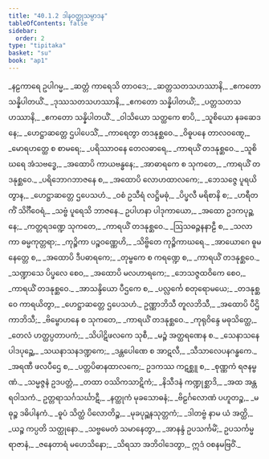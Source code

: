 ```yaml
---
title: "40.1.2 ဒါနဝတ္ထုသမ္ပာဒန"
tableOfContents: false
sidebar:
  order: 2
type: "tipitaka"
basket: "su"
book: "ap1"
---
```



<DynamicBreadcrumb />

<Division number="9" book="ap1" e="ch" v="20" p="351">

<Paragraph number="4306" type="verses" book="ap1">
_နဠကာရေ ဥပါဂမ္မ,_  
_ဆတ္တံ ကာရေသိ တာဝဒေ;_  
_ဆတ္တသတသဟဿာနိ,_  
_ဧကတော သန္နိပါတယိံ._  

</Paragraph>

</Division>
<Division number="10" book="ap1" e="ch" v="20" p="351">

<Paragraph number="4307" type="verses" book="ap1">
_ဒုဿသတသဟဿာနိ,_  
_ဧကတော သန္နိပါတယိံ;_  
_ပတ္တသတသဟဿာနိ,_  
_ဧကတော သန္နိပါတယိံ._  

</Paragraph>

</Division>
<Division number="11" book="ap1" e="ch" v="20" p="352">

<Paragraph number="4308" type="verses" book="ap1">
_ဝါသိယော သတ္ထကေ စာပိ,_  
_သူစိယော နခဆေဒနေ;_  
_ဟေဋ္ဌာဆတ္တေ ဌပါပေသိံ,_  
_ကာရေတွာ တဒနုစ္ဆဝေ._  

</Paragraph>

</Division>
<Division number="12" book="ap1" e="ch" v="20" p="352">

<Paragraph number="4309" type="verses" book="ap1">
_ဝိဓူပနေ တာလဝဏ္ဋေ,_  
_မောရဟတ္ထေ စ စာမရေ;_  
_ပရိဿာဝနေ တေလဓာရေ,_  
_ကာရယိံ တဒနုစ္ဆဝေ._  

</Paragraph>

</Division>
<Division number="13" book="ap1" e="ch" v="20" p="352">

<Paragraph number="4310" type="verses" book="ap1">
_သူစိဃရေ အံသဗဒ္ဓေ,_  
_အထောပိ ကာယဗန္ဓနေ;_  
_အာဓာရကေ စ သုကတေ,_  
_ကာရယိံ တဒနုစ္ဆဝေ._  

</Paragraph>

</Division>
<Division number="14" book="ap1" e="ch" v="20" p="352">

<Paragraph number="4311" type="verses" book="ap1">
_ပရိဘောဂဘာဇနေ စ,_  
_အထောပိ လောဟထာလကေ;_  
_ဘေသဇ္ဇေ ပူရယိတွာန,_  
_ဟေဋ္ဌာဆတ္တေ ဌပေသဟံ._  

</Paragraph>

</Division>
<Division number="15" book="ap1" e="ch" v="20" p="352">

<Paragraph number="4312" type="verses" book="ap1">
_ဝစံ ဥသီရံ လဋ္ဌိမဓုံ,_  
_ပိပ္ဖလီ မရိစာနိ စ;_  
_ဟရီတကိံ သိင်္ဂီဝေရံ,_  
_သဗ္ဗံ ပူရေသိ ဘာဇနေ._  

</Paragraph>

</Division>
<Division number="16" book="ap1" e="ch" v="20" p="352">

<Paragraph number="4313" type="verses" book="ap1">
ဥပါဟနာ ပါဒုကာယော,_  
_အထော ဥဒကပုဉ္ဆနေ;_  
_ကတ္တရဒဏ္ဍေ သုကတေ,_  
_ကာရယိံ တဒနုစ္ဆဝေ._  

</Paragraph>

</Division>
<Division number="17" book="ap1" e="ch" v="20" p="352">

<Paragraph number="4314" type="verses" book="ap1">
_ဩသဓဉ္ဇနနာဠီ စ,_  
_သလာကာ ဓမ္မကုတ္တရာ;_  
_ကုဉ္စိကာ ပဉ္စဝဏ္ဏေဟိ,_  
_သိဗ္ဗိတေ ကုဉ္စိကာဃရေ._  

</Paragraph>

</Division>
<Division number="18" book="ap1" e="ch" v="20" p="352">

<Paragraph number="4315" type="verses" book="ap1">
_အာယောဂေ ဓူမနေတ္တေ စ,_  
_အထောပိ ဒီပဓာရကေ;_  
_တုမ္ဗကေ စ ကရဏ္ဍေ စ,_  
_ကာရယိံ တဒနုစ္ဆဝေ._  

</Paragraph>

</Division>
<Division number="19" book="ap1" e="ch" v="20" p="352">

<Paragraph number="4316" type="verses" book="ap1">
_သဏ္ဍာသေ ပိပ္ဖလေ စေဝ,_  
_အထောပိ မလဟာရကေ;_  
_ဘေသဇ္ဇထဝိကေ စေဝ,_  
_ကာရယိံ တဒနုစ္ဆဝေ._  

</Paragraph>

</Division>
<Division number="20" book="ap1" e="ch" v="20" p="352">

<Paragraph number="4317" type="verses" book="ap1">
_အာသန္ဒိယော ပီဌကေ စ,_  
_ပလ္လင်္ကေ စတုရောမယေ;_  
_တဒနုစ္ဆဝေ ကာရယိတွာ,_  
_ဟေဋ္ဌာဆတ္တေ ဌပေသဟံ._  

</Paragraph>

</Division>
<Division number="21" book="ap1" e="ch" v="20" p="352">

<Paragraph number="4318" type="verses" book="ap1">
ဥဏ္ဏာဘိသီ တူလဘိသီ,_  
_အထောပိ ပီဌိကာဘိသီ;_  
_ဗိမ္ဗောဟနေ စ သုကတေ,_  
_ကာရယိံ တဒနုစ္ဆဝေ._  

</Paragraph>

</Division>
<Division number="22" book="ap1" e="ch" v="20" p="352">

<Paragraph number="4319" type="verses" book="ap1">
_ကုရုဝိန္ဒေ မဓုသိတ္ထေ,_  
_တေလံ ဟတ္ထပ္ပတာပကံ;_  
_သိပါဋိဖလကေ သုစီ,_  
_မဉ္စံ အတ္ထရဏေန စ._  

</Paragraph>

</Division>
<Division number="23" book="ap1" e="ch" v="20" p="352">

<Paragraph number="4320" type="verses" book="ap1">
_သေနာသနေ ပါဒပုဉ္ဆေ,_  
_သယနာသနဒဏ္ဍကေ;_  
_ဒန္တပေါဏေ စ အာဋလီ,_  
_သီသာလေပနဂန္ဓကေ._  

</Paragraph>

</Division>
<Division number="24" book="ap1" e="ch" v="20" p="353">

<Paragraph number="4321" type="verses" book="ap1">
_အရဏီ ဖလပီဌေ စ,_  
_ပတ္တပိဓာနထာလကေ;_  
ဥဒကဿ ကဋစ္ဆူ စ,_  
_စုဏ္ဏကံ ရဇနမ္ဗဏံ._  

</Paragraph>

</Division>
<Division number="25" book="ap1" e="ch" v="20" p="353">

<Paragraph number="4322" type="verses" book="ap1">
_သမ္မဇ္ဇနံ ဥဒပတ္တံ,_  
_တထာ ဝဿိကသာဋိကံ;_  
_နိသီဒနံ ကဏ္ဍုစ္ဆာဒိ,_  
_အထ အန္တရဝါသကံ._  

</Paragraph>

</Division>
<Division number="26" book="ap1" e="ch" v="20" p="353">

<Paragraph number="4323" type="verses" book="ap1">
ဥတ္တရာသင်္ဂသင်္ဃာဋီ,_  
_နတ္ထုကံ မုခသောဓနံ;_  
_ဗိဠင်္ဂလောဏံ ပဟူတဉ္စ,_  
_မဓုဉ္စ ဒဓိပါနကံ._  

</Paragraph>

</Division>
<Division number="27" book="ap1" e="ch" v="20" p="353">

<Paragraph number="4324" type="verses" book="ap1">
_ဓူပံ သိတ္ထံ ပိလောတိဉ္စ,_  
_မုခပုဉ္ဆနသုတ္တကံ;_  
_ဒါတဗ္ဗံ နာမ ယံ အတ္ထိ,_  
_ယဉ္စ ကပ္ပတိ သတ္ထုနော._  

</Paragraph>

</Division>
<Division number="28" book="ap1" e="ch" v="20" p="353">

<Paragraph number="4325" book="ap1">
_သဗ္ဗမေတံ သမာနေတွာ,_  
_အာနန္ဒံ ဥပသင်္ကမိံ;_  
ဥပသင်္ကမ္မ ရာဇာနံ,_  
_ဇနေတာရံ မဟေသိနော;_  
_သိရသာ အဘိဝါဒေတွာ,_  
ဣဒံ ဝစနမဗြဝိံ._
</Paragraph>
</Division>